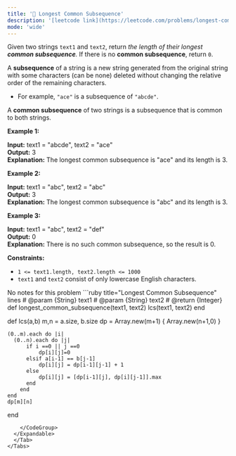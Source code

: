```yaml
---
title: '🧀 Longest Common Subsequence'
description: '[leetcode link](https://leetcode.com/problems/longest-common-subsequence/description/)'
mode: 'wide'
---
```

<Tabs>
  <Tab title="Question" icon="circle-question" iconType="regular">
    <Card>
      <p>Given two strings <code>text1</code> and <code>text2</code>, return <em>the length of their longest <strong>common subsequence</strong>. </em>If there is no <strong>common subsequence</strong>, return <code>0</code>.</p>  <p>A <strong>subsequence</strong> of a string is a new string generated from the original string with some characters (can be none) deleted without changing the relative order of the remaining characters.</p>  <ul>  <li>For example, <code>&quot;ace&quot;</code> is a subsequence of <code>&quot;abcde&quot;</code>.</li> </ul>  <p>A <strong>common subsequence</strong> of two strings is a subsequence that is common to both strings.</p>   <p><strong class="example">Example 1:</strong></p>   <strong>Input:</strong> text1 = &quot;abcde&quot;, text2 = &quot;ace&quot;  <br/> <strong>Output:</strong> 3   <br/> <strong>Explanation:</strong> The longest common subsequence is &quot;ace&quot; and its length is 3.   <p><strong class="example">Example 2:</strong></p>   <strong>Input:</strong> text1 = &quot;abc&quot;, text2 = &quot;abc&quot; <br/> <strong>Output:</strong> 3 <br/> <strong>Explanation:</strong> The longest common subsequence is &quot;abc&quot; and its length is 3.   <p><strong class="example">Example 3:</strong></p>   <strong>Input:</strong> text1 = &quot;abc&quot;, text2 = &quot;def&quot; <br/> <strong>Output:</strong> 0 <br/> <strong>Explanation:</strong> There is no such common subsequence, so the result is 0.    <p><strong>Constraints:</strong></p>  <ul>  <li><code>1 &lt;= text1.length, text2.length &lt;= 1000</code></li>  <li><code>text1</code> and <code>text2</code> consist of only lowercase English characters.</li> </ul> 
    </Card>
  </Tab>
  <Tab title="Solution" icon="lightbulb" iconType="regular" >
    <Card>
      No notes for this problem
    </Card>
  <Expandable title="code">
    <CodeGroup dropdown>
```ruby title="Longest Common Subsequence" lines
# @param {String} text1
# @param {String} text2
# @return {Integer}
def longest_common_subsequence(text1, text2)
    lcs(text1, text2)
end

def lcs(a,b)
    m,n = a.size, b.size
    dp = Array.new(m+1) { Array.new(n+1,0) }

    (0..m).each do |i|
      (0..n).each do |j|
          if i ==0 || j ==0
              dp[i][j]=0
          elsif a[i-1] == b[j-1]
              dp[i][j] = dp[i-1][j-1] + 1
          else
              dp[i][j] = [dp[i-1][j], dp[i][j-1]].max
          end
        end
    end
    dp[m][n]
end
```
    </CodeGroup>
  </Expandable>
  </Tab>
</Tabs>